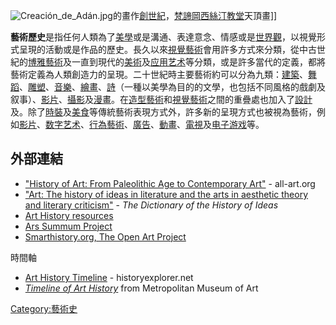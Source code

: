 {{unreferenced|time=2014-04-22T15:54:28+00:00}}
{{hatnote|此條目是有關於世界視覺藝術歷史的簡介，有關藝術史的學科，請參閱[[藝術史|藝術史]]}}

[[File:Creación_de_Adán.jpg|thumb]]的畫作[[創世紀_(壁畫)|創世紀]]，[[梵諦岡|梵諦岡]][[西絲汀教堂|西絲汀教堂]]天頂畫]]
{{藝術史}}
<!--{{European art history}}-->

'''藝術歷史'''是指任何人類為了[[美學|美學]]或是溝通、表達意念、情感或是[[世界觀|世界觀]]，以視覺形式呈現的活動或是作品的歷史。長久以來[[視覺藝術|視覺藝術]]會用許多方式來分類，從中古世紀的[[博雅教育|博雅藝術]]及{{link-en|机械技艺|Artes Mechanicae|機械藝術}}一直到現代的[[美術|美術]]及[[应用艺术|应用艺术]]等分類，或是許多當代的定義，都將藝術定義為人類創造力的呈現。二十世紀時主要藝術約可以分為九類：[[建築|建築]]、[[舞蹈|舞蹈]]、[[雕塑|雕塑]]、[[音樂|音樂]]、[[繪畫|繪畫]]、[[詩|詩]]（一種以美學為目的的文學，也包括不同風格的戲劇及叙事）、[[视频|影片]]、[[攝影|攝影]]及[[漫畫|漫畫]]。在[[造型藝術|造型藝術]]和[[視覺藝術|視覺藝術]]之間的重疊處也加入了[[設計|設計]]及{{link-en|繪圖藝術|Graphic arts}}。除了[[時裝|時裝]]及[[美食學|美食]]等傳統藝術表現方式外，許多新的呈現方式也被視為藝術，例如[[视频|影片]]、[[数字艺术|数字艺术]]、[[行為藝術|行為藝術]]、[[廣告|廣告]]、[[動畫|動畫]]、[[電視|電視]]及[[电子游戏|电子游戏]]等。

==外部連結==
{{Wikibooks|Art History}}
* [http://www.all-art.org "History of Art: From Paleolithic Age to Contemporary Art"] {{Wayback|url=http://www.all-art.org/ |date=20201119110530 }} - all-art.org
* [http://etext.lib.virginia.edu/DicHist/analytic/anaIII.html "Art: The history of ideas in literature and the arts in aesthetic theory and literary criticism"]{{Wayback|url=http://etext.lib.virginia.edu/DicHist/analytic/anaIII.html |date=20090325022544 }} - ''The Dictionary of the History of Ideas''
* [https://web.archive.org/web/20160306190600/http://witcombe.sbc.edu/arthlinks.html Art History resources]
*[https://web.archive.org/web/20070927043550/http://www.arssummum.es/ Ars Summum Project]
*[http://smarthistory.org/ Smarthistory.org, The Open Art Project]{{Webarchive|url=http://arquivo.pt/wayback/20090718025919/http://smarthistory.org/ |date=2009-07-18 }}

;時間軸
* [http://www.historyexplorer.net/?Art_History_Timeline Art History Timeline] {{Wayback|url=http://www.historyexplorer.net/?Art_History_Timeline |date=20121114071006 }} - historyexplorer.net
* [http://metmuseum.org/toah/ ''Timeline of Art History''] {{Wayback|url=http://metmuseum.org/toah/ |date=20210510051119 }} from Metropolitan Museum of Art


{{Authority control}}
{{藝術小作品}}

[[Category:藝術史|Category:藝術史]]